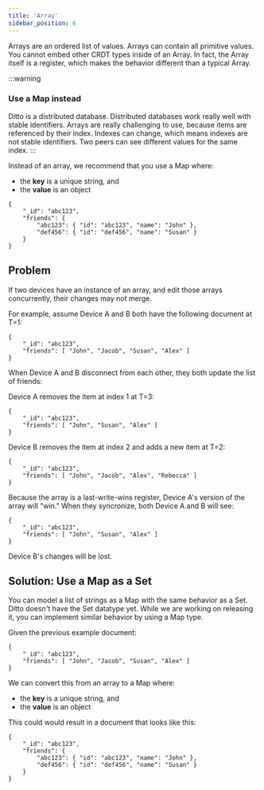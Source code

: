 ```yaml
---
title: 'Array'
sidebar_position: 6
---
```



Arrays are an ordered list of values. Arrays can contain all primitive
values. You cannot embed other CRDT types inside of an Array. In fact, the
Array itself is a register, which makes the behavior different than a typical Array.

:::warning
### Use a Map instead
Ditto is a distributed database. Distributed databases work really well with
stable identifiers. Arrays are really challenging to use, because items are referenced
by their index. Indexes can change, which means indexes are not stable
identifiers. Two peers can see different values for the same index.
:::


Instead of an array, we recommend that you use a Map where:

* the **key** is a unique string, and
* the **value** is an object 

```
{
    "_id": "abc123",
    "friends": {
        "abc123": { "id": "abc123", "name": "John" },
        "def456": { "id": "def456", "name": "Susan" }
    }
}
```

## Problem

If two devices have an instance of an array, and edit those arrays concurrently,
their changes may not merge.

For example, assume Device A and B both have the following document at T=1:

```jsonp
{
    "_id": "abc123",
    "friends": [ "John", "Jacob", "Susan", "Alex" ]
}
```

When Device A and B disconnect from each other, they both update the list of friends:


Device A removes the item at index 1 at T=3:

```
{
    "_id": "abc123",
    "friends": [ "John", "Susan", "Alex" ]
}
```

Device B removes the item at index 2 and adds a new item at T=2:

```jsonp
{
    "_id": "abc123",
    "friends": [ "John", "Jacob", "Alex", "Rebecca" ]
}
```

Because the array is a last-write-wins register, Device A's version of the array
will "win." When they syncronize, both Device A and B will see:

```jsonp
{
    "_id": "abc123",
    "friends": [ "John", "Susan", "Alex" ]
}
```

Device B's changes will be lost.

## Solution: Use a Map as a Set

You can model a list of strings as a Map with the same behavior as a Set. Ditto
doesn't have the Set datatype yet. While we are working on releasing it, you can
implement similar behavior by using a Map type.

Given the previous example document:

```jsonp
{
    "_id": "abc123",
    "friends": [ "John", "Jacob", "Susan", "Alex" ]
}
```

We can convert this from an array to a Map where:

* the **key** is a unique string, and
* the **value** is an object 

<SnippetGroup name="array-to-map" />

This could would result in a document that looks like this:

```
{
    "_id": "abc123",
    "friends": {
        "abc123": { "id": "abc123", "name": "John" },
        "def456": { "id": "def456", "name": "Susan" }
    }
}
```
